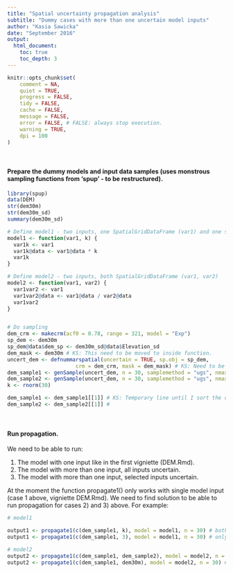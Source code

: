 ```yaml
---
title: "Spatial uncertainty propagation analysis"
subtitle: "Dummy cases with more than one uncertain model inputs"
author: "Kasia Sawicka"
date: "September 2016"
output:
  html_document:
    toc: true
    toc_depth: 3
---
```



```r
knitr::opts_chunk$set(
    comment = NA,
    quiet = TRUE,
    progress = FALSE,
    tidy = FALSE,
    cache = FALSE,
    message = FALSE,
    error = FALSE, # FALSE: always stop execution.
    warning = TRUE,
    dpi = 100
)
```

<br>

#### Prepare the dummy models and input data samples (uses monstrous sampling functions from 'spup' - to be restructured).

```r

library(spup)
data(DEM)
str(dem30m)
str(dem30m_sd)
summary(dem30m_sd)

# Define model1 - two inputs, one SpatialGridDataFrame (var1) and one skalar (k)
model1 <- function(var1, k) {
  var1k <- var1
  var1k@data <- var1@data * k
  var1k
}

# Define model2 - two inputs, both SpatialGridDataFrame (var1, var2)
model2 <- function(var1, var2) {
  var1var2 <- var1
  var1var2@data <- var1@data / var2@data
  var1var2
}


# Do sampling
dem_crm <- makecrm(acf0 = 0.78, range = 321, model = "Exp")
sp_dem <- dem30m
sp_dem@data$dem_sp <- dem30m_sd@data$Elevation_sd
dem_mask <- dem30m # KS: This need to be moved to inside function.
uncert_dem <- defnummarspatial(uncertain = TRUE, sp.obj = sp_dem, 
                      crm = dem_crm, mask = dem_mask) # KS: Need to be able to replace it with above defineUM
dem_sample1 <- genSample(uncert_dem, n = 30, samplemethod = "ugs", nmax = 24)
dem_sample2 <- genSample(uncert_dem, n = 30, samplemethod = "ugs", nmax = 24)
k <- rnorm(30)

dem_sample1 <- dem_sample1[[1]] # KS: Temporary line until I sort the output of genSample().
dem_sample2 <- dem_sample2[[1]] #

```

<br>

#### Run propagation.

We need to be able to run:

1) The model with one input like in the first vigniette (DEM.Rmd).
2) The model with more than one input, all inputs uncertain.
3) The model with more than one input, selected inputs uncertain.

At the moment the function propagate1() only works with single model input (case 1 above, vigniette DEM.Rmd). We need to find solution to be able to run propagation for cases 2) and 3) above. For example:

```r

# model1

output1 <- propagate1(c(dem_sample1, k), model = model1, n = 30) # both uncertain
output1 <- propagate1(c(dem_sample1, 3), model = model1, n = 30) # only dem uncertain

# model2
output2 <- propagate1(c(dem_sample1, dem_sample2), model = model2, n = 30) # both uncertain
output2 <- propagate1(c(dem_sample1, dem30m), model = model2, n = 30) # only first var uncertain

```

<br>
